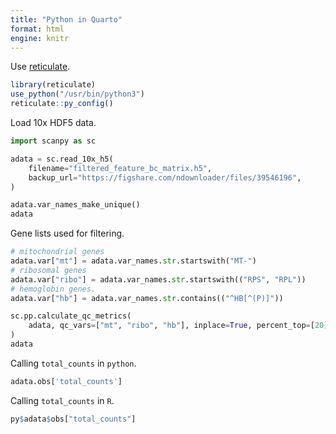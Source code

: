 ```yaml
---
title: "Python in Quarto"
format: html
engine: knitr
---
```


Use [reticulate](https://rstudio.github.io/reticulate/).

```r
library(reticulate)
use_python("/usr/bin/python3")
reticulate::py_config()
```

Load 10x HDF5 data.

```python
import scanpy as sc

adata = sc.read_10x_h5(
    filename="filtered_feature_bc_matrix.h5",
    backup_url="https://figshare.com/ndownloader/files/39546196",
)

adata.var_names_make_unique()
adata
```

Gene lists used for filtering.

```python
# mitochondrial genes
adata.var["mt"] = adata.var_names.str.startswith("MT-")
# ribosomal genes
adata.var["ribo"] = adata.var_names.str.startswith(("RPS", "RPL"))
# hemoglobin genes.
adata.var["hb"] = adata.var_names.str.contains(("^HB[^(P)]"))

sc.pp.calculate_qc_metrics(
    adata, qc_vars=["mt", "ribo", "hb"], inplace=True, percent_top=[20], log1p=True
)
adata
```

Calling `total_counts` in `python`.

```python
adata.obs['total_counts']
```

Calling `total_counts` in `R`.

```r
py$adata$obs["total_counts"]
```
